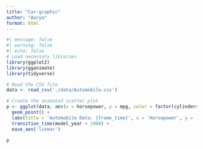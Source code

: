 ```yaml
---
title: "Car-graphic"
author: "Aarya"
format: html
---
```

```r
#| message: false
#| warning: false
#| echo: false
# Load necessary libraries
library(ggplot2)
library(gganimate)
library(tidyverse)

# Read the CSV file
data <- read_csv('./data/Automobile.csv') 

# Create the animated scatter plot
p <- ggplot(data, aes(x = horsepower, y = mpg, color = factor(cylinders), size = weight)) +
  geom_point() +
  labs(title = 'Automobile Data: {frame_time}', x = 'Horsepower', y = 'Miles per Gallon (MPG)') +
  transition_time(model_year + 1900) +
  ease_aes('linear')

p
```



